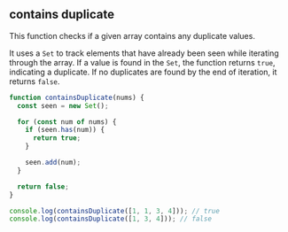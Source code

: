 
## contains duplicate

This function checks if a given array contains any duplicate values.

It uses a `Set` to track elements that have already been seen while iterating through the array.
If a value is found in the `Set`, the function returns `true`, indicating a duplicate.
If no duplicates are found by the end of iteration, it returns `false`.

```js
function containsDuplicate(nums) {
  const seen = new Set();

  for (const num of nums) {
    if (seen.has(num)) {
      return true;
    }

    seen.add(num);
  }

  return false;
}

console.log(containsDuplicate([1, 1, 3, 4])); // true
console.log(containsDuplicate([1, 3, 4])); // false
```

